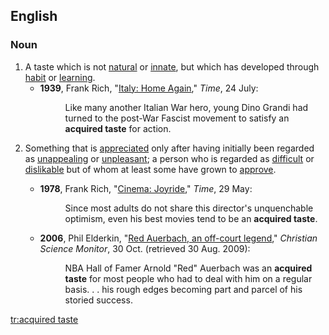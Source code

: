 ==English==

===Noun===
{{en-noun|sg=[[acquired]] [[taste]]}}

# A taste which is not [[natural]] or [[innate]], but which has developed through [[habit]] or [[learning]].
#* '''1939''', Frank Rich, "[http://www.time.com/time/magazine/article/0,9171,771659,00.html Italy: Home Again]," ''Time'', 24 July:
#*: Like many another Italian War hero, young Dino Grandi had turned to the post-War Fascist movement to satisfy an '''acquired taste''' for action.
# {{idiom}} Something that is [[appreciate]]d only after having initially been regarded as [[unappealing]] or [[unpleasant]]; a person who is regarded as [[difficult]] or [[dislikable]] but of whom at least some have grown to [[approve]].
#* '''1978''', Frank Rich, "[http://www.time.com/time/magazine/article/0,9171,919737,00.html Cinema: Joyride]," ''Time'', 29 May:
#*: Since most adults do not share this director's unquenchable optimism, even his best movies tend to be an '''acquired taste'''.
#* '''2006''', Phil Elderkin, "[http://www.csmonitor.com/2006/1030/p02s01-usgn.html Red Auerbach, an off-court legend]," ''Christian Science Monitor'', 30 Oct. (retrieved 30 Aug. 2009):
#*: NBA Hall of Famer Arnold "Red" Auerbach was an '''acquired taste''' for most people who had to deal with him on a regular basis. . . his rough edges becoming part and parcel of his storied success.

[[tr:acquired taste]]